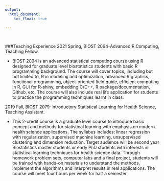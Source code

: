 ```yaml
---
output:
  html_document:
    toc_float: true

---
```



<br />


###Teaching Experience
2021 Spring, BIOST 2094-Advanced R Computing, Teaching Fellow.

* BIOST 2094 is an advanced statistical computing course using R designed for graduate level biostatistics students with basic R programming background. The course will cover topics, including but not limited to, R in modeling and optimization, advanced R graphics, functional programming, object-oriented field guide, efficient computing in R, GUI for R-shiny, embedding C/C++, R package/documentation, Github, etc.  The course will also include real life application for students to practice the programming techniques learnt in class. 

2019 Fall, BIOST 2079-Introductory Statistical Learning for Health Science, Teaching Assistant.

* This 2-credit course is a graduate level course to introduce basic concept and methods for statistical learning with emphasis on modern health science applications. The syllabus includes: linear regression with regularization, supervised machine learning, unsupervised clustering and dimension reduction. Target audience will be second year Biostatistics master students or early PhD students with interests in statistical learning techniques for health science data. Through homework problem sets, computer labs and a final project, students will be trained with hands-on materials to understand the methods, implement the algorithms and interpret results in real applications. The course will meet four hours per week for half a semester. 



<br />